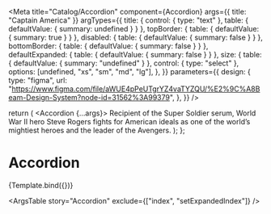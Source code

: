 
<Meta
  title="Catalog/Accordion"
  component={Accordion}
  args={{ title: "Captain America" }}
  argTypes={{
    title: { control: { type: "text" }, table: { defaultValue: { summary: undefined } } },
    topBorder: { table: { defaultValue: { summary: true } } },
    disabled: { table: { defaultValue: { summary: false } } },
    bottomBorder: { table: { defaultValue: { summary: false } } },
    defaultExpanded: { table: { defaultValue: { summary: false } } },
    size: {
      table: { defaultValue: { summary: "undefined" } },
      control: { type: "select" },
      options: [undefined, "xs", "sm", "md", "lg"],
    },
  }}
  parameters={{
    design: {
      type: "figma",
      url: "https://www.figma.com/file/aWUE4pPeUTgrYZ4vaTYZQU/%E2%9C%A8Beam-Design-System?node-id=31562%3A99379",
    },
  }}
/>

  return (
    <Accordion {...args}>
      Recipient of the Super Soldier serum, World War II hero Steve Rogers fights for American ideals as one of the
      world’s mightiest heroes and the leader of the Avengers.
    </Accordion>
  );
};

# Accordion

<Canvas>
  <Story name="Accordion">{Template.bind({})}</Story>
</Canvas>

<ArgsTable story="Accordion" exclude={["index", "setExpandedIndex"]} />
